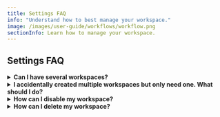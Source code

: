 ```yaml
---
title: Settings FAQ
info: "Understand how to best manage your workspace."
image: /images/user-guide/workflows/workflow.png
sectionInfo: Learn how to manage your workspace.
---
```


## Settings FAQ

<details>
  <summary><strong>Can I have several workspaces?</strong></summary>

  Absolutely. You can create a new workspace by clicking on the dropdown menu on the very top left of the screen (the one that contains the name of your workspace), on the three dots and then on `Create Workspace`.
</details>

<details>
  <summary><strong>I accidentally created multiple workspaces but only need one. What should I do?</strong></summary>

  Just delete the workspaces you no longer need, you can do so under `Settings > General`.
  **Careful: do not delete your account** (accessible under the Profile section) — your account is shared among the different workspaces.
</details>

<details>
  <summary><strong>How can I disable my workspace?</strong></summary>

  If you just want to disable your workspace (not delete it), go to `Billings` and click on `Cancel Plan`.
</details>

<details>
  <summary><strong>How can I delete my workspace?</strong></summary>

  You can do so under `Settings -> General`. We hope we'll see you around soon, thank you for giving Twenty a try!
</details>




<ArticleEditContent></ArticleEditContent>